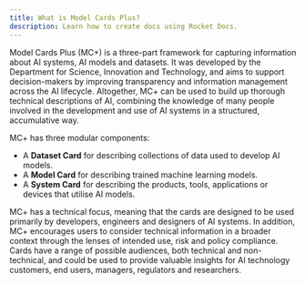 ```yaml
---
title: What is Model Cards Plus?
description: Learn how to create docs using Rocket Docs.
---
```


Model Cards Plus (MC+) is a three-part framework for capturing information about AI systems, AI models and datasets. It was developed by the Department for Science, Innovation and Technology, and aims to support decision-makers by improving transparency and information management across the AI lifecycle. Altogether, MC+ can be used to build up thorough technical descriptions of AI, combining the knowledge of many people involved in the development and use of AI systems in a structured, accumulative way.

MC+ has three modular components:

- A **Dataset Card** for describing collections of data used to develop AI models.
- A **Model Card** for describing trained machine learning models.
- A **System Card** for describing the products, tools, applications or devices that utilise AI models.

MC+ has a technical focus, meaning that the cards are designed to be used primarily by developers, engineers and designers of AI systems. In addition, MC+ encourages users to consider technical information in a broader context through the lenses of intended use, risk and policy compliance. Cards have a range of possible audiences, both technical and non-technical, and could be used to provide valuable insights for AI technology customers, end users, managers, regulators and researchers.